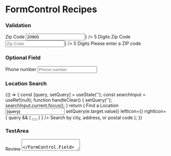 
<Meta title="Components/FormControl/Recipes" />

# FormControl Recipes

### Validation

<Preview>
  <Story name="validation">
    <Box>
      <FormControl.Field mb={4}>
        <Label htmlFor="zip-code" required>
          Zip Code
        </Label>
        <Input
          aria-describedby="helper-text"
          id="zip-code"
          placeholder="Zip Code"
          value="20905"
          aria-invalid="false"
          rightIcon={<Icons.CheckCircle aria-hidden color="ui.success" />}
        />
        <FormControl.Hint id="helper-text">5 Digits</FormControl.Hint>
      </FormControl.Field>
      <FormControl.Field>
        <Label htmlFor="zip-code-2" required>
          Zip Code
        </Label>
        <Input
          id="zip-code-2"
          placeholder="Zip Code"
          aria-describedby="helper-text-2 error-text-2"
          aria-invalid="true"
          error
          rightIcon={<Icons.Error aria-hidden color="ui.error" />}
        />
        <FormControl.Hint id="helper-text-2">5 Digits</FormControl.Hint>
        <FormControl.Error id="error-text-2">
          Please enter a ZIP code
        </FormControl.Error>
      </FormControl.Field>
    </Box>
  </Story>
</Preview>

### Optional Field

<Preview>
  <Story name="optional">
    <Box>
      <FormControl.Field mb={4}>
        <Label htmlFor="optional" adornment="(optional)">
          Phone number
        </Label>
        <Input id="optional" placeholder="Phone number" />
      </FormControl.Field>
    </Box>
  </Story>
</Preview>

### Location Search

<Preview>
  <Story name="location search">
    {() => {
      const [query, setQuery] = useState('');
      const searchInput = useRef(null);
      function handleClear() {
        setQuery('');
        searchInput.current.focus();
      }
      return (
        <FormControl.Field>
          <Label htmlFor="search">Find a Location</Label>
          <Input
            id="search"
            ref={searchInput}
            aria-describedby="helper-text"
            placeholder="Search"
            value={query}
            onChange={e => setQuery(e.target.value)}
            leftIcon={<Icons.Search aria-hidden />}
            rightIcon={
              query && (
                <Button variant="transparent" p={0} onClick={handleClear}>
                  <Icons.Close title="clear" color="brand.primary" />
                </Button>
              )
            }
          />
          <FormControl.Hint id="helper-text">
            Search by city, address, or postal code
          </FormControl.Hint>
        </FormControl.Field>
      );
    }}
  </Story>
</Preview>

### TextArea

<Preview>
  <Story name="textarea">
    <Box>
      <FormControl.Field mb={4}>
        <Label htmlFor="review" required>
          Review
        </Label>
        <TextArea
          id="review"
          value=""
          placeholder="Tell us your thoughts"
          maxCharacters={100}
        />
      </FormControl.Field>
      <FormControl.Field mb={4}>
        <Label htmlFor="review-2" required>
          Review
        </Label>
        <TextArea
          id="review-2"
          value="I love these t-shirts! I bought four - they're just great basics."
          placeholder="Tell us your thoughts"
          maxCharacters={100}
        />
      </FormControl.Field>
      <FormControl.Field>
        <Label htmlFor="review-3" required>
          Review
        </Label>
        <TextArea
          id="review-3"
          value="I love these t-shirts! I bought four - they're just great basics to have to wear with anything. My only issue is that they run small. I wear a 12-14 and normally fit in a L."
          aria-describedby="error-text"
          placeholder="Tell us your thoughts"
          maxCharacters={100}
          error
        />
        <FormControl.Error id="error-text">
          Please enter a maximum of 100 characters.
        </FormControl.Error>
      </FormControl.Field>
    </Box>
  </Story>
</Preview>

### Checkbox

<Preview>
  <Story name="checkbox">
    <Box>
      <FormControl.FieldSet mb={4}>
        <Label as="legend" htmlFor="pizza-toppings" required>
          Pizza Toppings
        </Label>
        <Checkbox
          id="pizza-toppings"
          aria-describedby="topping-price"
          label="Ezzo Pepperoni"
        />
        <Checkbox
          id="pizza-toppings"
          aria-describedby="topping-price"
          label="Chorizo"
        />
        <Checkbox
          id="pizza-toppings"
          aria-describedby="topping-price"
          label="Salami"
        />
        <Checkbox
          id="pizza-toppings"
          aria-describedby="topping-price"
          label="Fior De Latte"
        />
        <Checkbox
          id="pizza-toppings"
          aria-describedby="topping-price"
          label="Asiago"
        />
        <Checkbox
          id="pizza-toppings"
          aria-describedby="topping-price"
          label="Smoled Mozzarella"
        />
        <Checkbox
          id="pizza-toppings"
          aria-describedby="topping-price"
          label="Arugula"
        />
        <Checkbox
          id="pizza-toppings"
          aria-describedby="topping-price"
          label="Pineapple"
        />
        <FormControl.Hint id="topping-price">
          $0.75 per topping
        </FormControl.Hint>
      </FormControl.FieldSet>
      <FormControl.FieldSet>
        <Label as="legend" htmlFor="terms" required>
          Terms and Conditions
        </Label>
        <Checkbox
          id="terms"
          aria-describedby="error-text"
          label="I agree to the terms and conditions."
          error
        />
        <FormControl.Error id="error-text">
          Please agree to the terms and conditions
        </FormControl.Error>
      </FormControl.FieldSet>
    </Box>
  </Story>
</Preview>
